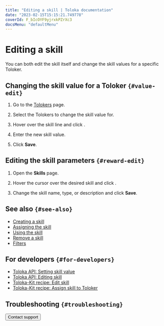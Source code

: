 ```yaml
---
title: "Editing a skill | Toloka documentation"
date: "2023-02-15T15:15:21.749778"
coverId: F_bIcOYF9yjrxkPZrXc3
docsMenu: "defaultMenu"
---
```



# Editing a skill

You can both edit the skill itself and change the skill values for a specific Toloker.

## Changing the skill value for a Toloker `{#value-edit}`

1. Go to the [Tolokers](https://platform.toloka.ai/requester/workers) page.

1. Select the Tolokers to change the skill value for.

   <SelectTolokers/>

1. Hover over the skill line and click <img src="https://tlkfrontprod.azureedge.net/portal-production/static/uploaded/images/1675425172884/1675425172884_original_svg.svg" alt="" />.

1. Enter the new skill value.

1. Click **Save**.

## Editing the skill parameters `{#reward-edit}`

1. Open the **Skills** page.

1. Hover the cursor over the desired skill and click <img src="https://tlkfrontprod.azureedge.net/portal-production/static/uploaded/images/1675425172884/1675425172884_original_svg.svg" alt="" />.

1. Change the skill name, type, or description and click **Save**.

## See also `{#see-also}`

- [Creating a skill](/docs/guide/nav-create)
- [Assigning the skill](/docs/guide/nav-assign)
- [Using the skill](/docs/guide/nav-use)
- [Remove a skill](/docs/guide/nav-delete)
- [Filters](/docs/guide/filters)

## For developers `{#for-developers}`

- [Toloka API: Setting skill value](https://toloka.ai/docs/api/api-reference/#put-/user-skills)
- [Toloka API: Editing skill](https://toloka.ai/docs/api/api-reference/#put-/skills/-id-)
- [Toloka-Kit recipe: Edit skill](/docs/toloka-kit/recipes/edit-skill)
- [Toloka-Kit recipe: Assign skill to Toloker](/docs/toloka-kit/recipes/assign-skill)

## Troubleshooting `{#troubleshooting}`

<FaqSkillForEveryPool/>

<FaqSkillForDifferentProjects/>

<TroubleshootingTraining/>

<Button themeColor="light" view="default" size="l" type="link" url="/docs/guide/troubleshooting/support?form-source=guide-nav-edit">Contact support</Button>
